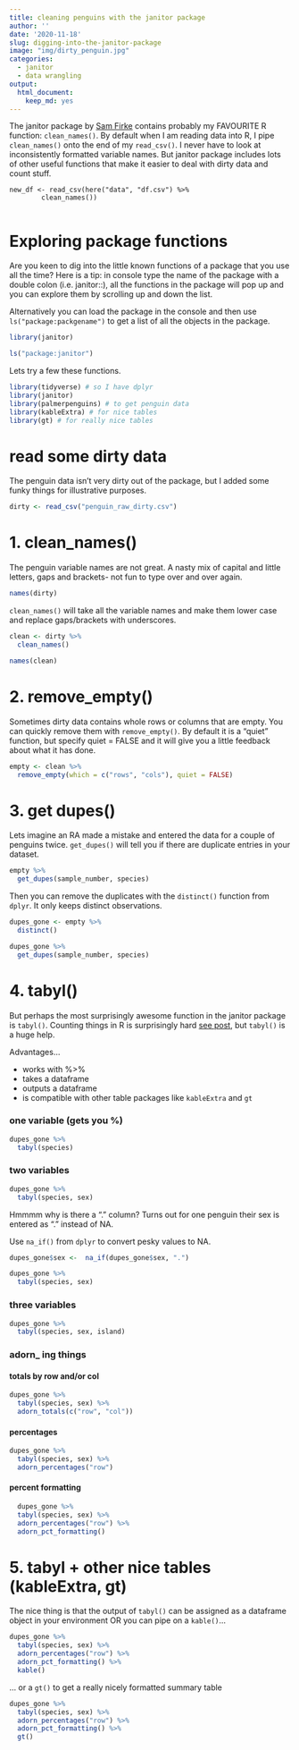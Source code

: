 ```yaml
---
title: cleaning penguins with the janitor package
author: ''
date: '2020-11-18'
slug: digging-into-the-janitor-package
image: "img/dirty_penguin.jpg"
categories:
  - janitor
  - data wrangling
output:
  html_document:
    keep_md: yes
---
```



The janitor package by [Sam Firke](https://github.com/sfirke/janitor) contains probably my FAVOURITE R function: `clean_names()`. By default when I am reading data into R, I pipe `clean_names()` onto the end of my `read_csv()`. I never have to look at inconsistently formatted variable names. But janitor package includes lots of other useful functions that make it easier to deal with dirty data and count stuff. 

```
new_df <- read_csv(here("data", "df.csv") %>%
        clean_names())
        
```        

# Exploring package functions

Are you keen to dig into the little known functions of a package that you use all the time? Here is a tip: in console type the name of the package with a double colon (i.e. janitor::), all the functions in the package will pop up and you can explore them by scrolling up and down the list. 

Alternatively you can load the package in the console and then use `ls("package:packgename")` to get a list of all the objects in the package. 

```r
library(janitor)

ls("package:janitor")
```


Lets try a few these functions. 


```r
library(tidyverse) # so I have dplyr
library(janitor)  
library(palmerpenguins) # to get penguin data
library(kableExtra) # for nice tables
library(gt) # for really nice tables
```

# read some dirty data

The penguin data isn't very dirty out of the package, but I added some funky things for illustrative purposes. 


```r

dirty <- read_csv("penguin_raw_dirty.csv")
```


# 1. clean_names()

The penguin variable names are not great. A nasty mix of capital and little letters, gaps and brackets- not fun to type over and over again. 
```r

names(dirty)

```

`clean_names()` will take all the variable names and make them lower case and replace gaps/brackets with underscores. 

```r
clean <- dirty %>%
  clean_names()

names(clean)
```


# 2. remove_empty()

Sometimes dirty data contains whole rows or columns that are empty. You can quickly remove them with `remove_empty()`. By default it is a "quiet" function, but specify quiet = FALSE and it will give you a little feedback about what it has done. 

```r
empty <- clean %>%
  remove_empty(which = c("rows", "cols"), quiet = FALSE)

```

# 3. get dupes()

Lets imagine an RA made a mistake and entered the data for a couple of penguins twice. `get_dupes()` will tell you if there are duplicate entries in your dataset. 

```r
empty %>%
  get_dupes(sample_number, species)

```

Then you can remove the duplicates with the `distinct()` function from `dplyr`. It only keeps distinct observations.

```r
dupes_gone <- empty %>%
  distinct()

dupes_gone %>%
  get_dupes(sample_number, species)
```

# 4. tabyl()

But perhaps the most surprisingly awesome function in the janitor package is `tabyl()`. Counting things in R is surprisingly hard [see post](http://jenrichmond.rbind.io/post/counting-things/), but `tabyl()` is a huge help. 

Advantages...

- works with %>%
- takes a dataframe 
- outputs a dataframe
- is compatible with other table packages like `kableExtra` and `gt`

### one variable (gets you %)

```r

dupes_gone %>%
  tabyl(species) 

```

### two variables

```r
 
dupes_gone %>%
  tabyl(species, sex)
```
Hmmmm why is there a "." column? Turns out for one penguin their sex is entered as "." instead of NA. 

Use `na_if()` from `dplyr` to convert pesky values to NA.

```r

dupes_gone$sex <-  na_if(dupes_gone$sex, ".")

dupes_gone %>%
  tabyl(species, sex)

```

### three variables

```r
dupes_gone %>%
  tabyl(species, sex, island) 

```


### adorn_ ing things

#### totals by row and/or col

```r

dupes_gone %>%
  tabyl(species, sex) %>%
  adorn_totals(c("row", "col"))

```

#### percentages 
```r
dupes_gone %>%
  tabyl(species, sex) %>%
  adorn_percentages("row")
```

#### percent formatting
```r
  dupes_gone %>%
  tabyl(species, sex) %>%
  adorn_percentages("row") %>%
  adorn_pct_formatting()
```



# 5. tabyl + other nice tables (kableExtra, gt)

The nice thing is that the output of `tabyl()` can be assigned as a dataframe object in your environment OR you can pipe on a `kable()`...
```r
dupes_gone %>%
  tabyl(species, sex) %>%
  adorn_percentages("row") %>%
  adorn_pct_formatting() %>%
  kable() 
```

... or a `gt()` to get a really nicely formatted summary table

```r
dupes_gone %>%
  tabyl(species, sex) %>%
  adorn_percentages("row") %>%
  adorn_pct_formatting() %>%
  gt()
```




